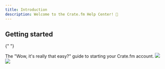 ```yaml
---
title: Introduction
description: Welcome to the Crate.fm Help Center! 👋
---
```



<DropUsANote />

## Getting started

{" "}

<Card title="Quick start" icon="circle-play" href="/quickstart">
  The "Wow, it's really that easy?" guide to starting your Crate.fm account.
  <img
    className="block h-auto dark:hidden"
    src="/images/getting-started-hero-light.png"
  />
  <img
    className="hidden h-auto dark:block"
    src="/images/getting-started-hero-dark.png"
  />
</Card>

<EssentialsCardGroup />
